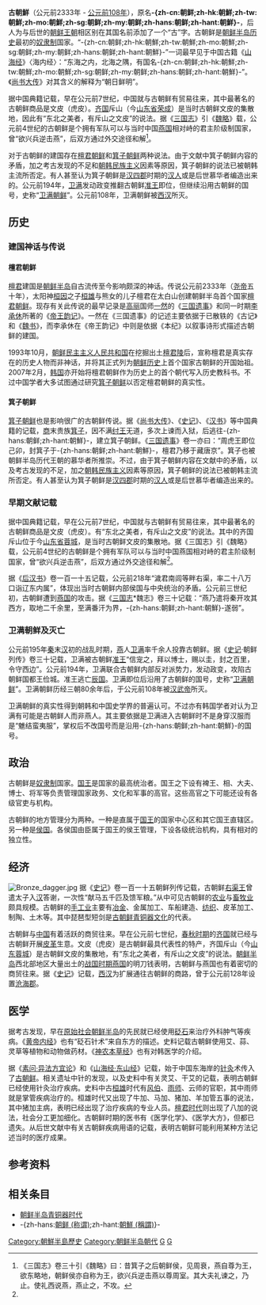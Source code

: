 {{noteTA
|T=zh-hant:古朝鮮;zh-hans:古朝鲜;
|G1=Country
|G2=Korea
|1=zh-hant:扶餘;zh-hans:扶余;
|2=zh-hant:朝鮮列傳;zh-hans:朝鲜列传;
|3=zh-hant:朝鮮侯;zh-hans:朝鲜侯;
}}
{{Infobox Former Country
|native_name = 고조선
|conventional_long_name = 古朝鮮
|common_name = 古朝鮮
|
|region = 东亚
|era = 古代、传说时代
|status = 
|status_text = 
|empire = 
|government_type = 君主制
|
|year_start = 前2333年
|year_end = 前108年
|
|
|event_start = 檀君开国
|date_start =
|event_end = [[王险城|王险城]]沦陷
|date_end = 
|
|event1 = [[汉灭朝鲜之战|西汉侵略古朝鲜]]
|date_event1 = 前109年
|event2 = 
|date_event2 = 
|event3 = 
|date_event3 = 
|event4 = 
|date_event4 = 
|
|event_post = 
|date_post = 
|
|p1 = 
|s1 = 扶餘國
|s2 = 三韩
|s3 = 汉四郡
|flag_s2 = 
|
|image_flag = 
|flag = 
|flag_type = 
|
|image_coat = 
|symbol = 
|symbol_type = 
|
|
|image_map = File:Korea-108 BC.jpg
|image_map_caption = 前108年时期的古朝鲜
|
|capital = [[王险城|王险城]]
|
|common_languages = [[古朝鲜语|古朝鲜语]]
|religion = [[朝鲜巫教|朝鲜巫教]]
|currency = 
|
|
|leader1 = [[檀君|檀君]]
|leader2 = [[箕子|箕子]]
|leader3 = [[準王|準王]]
|leader4 = [[卫满|卫满]]
|leader5 = [[卫右渠|卫右渠]]
|year_leader1 = 前2333年? - ?
|year_leader2 = ? - ? 
|year_leader3 = ? - 前194年
|year_leader4 = 前194年 - ?
|year_leader5 = ? - 前108年
|title_leader = [[朝鲜半岛君主列表|王]]
|stat_year1 = 
|stat_area1 = 
|today = {{flag|North Korea}}<br/>{{flag|South Korea}}<br/>{{flag|China}}
|footnotes = 
}}
'''古朝鮮'''（公元前2333年 - [[公元|公元]][[前108年|前108年]]），原名'''-{zh-cn:朝鲜;zh-hk:朝鮮;zh-tw:朝鮮;zh-mo:朝鮮;zh-sg:朝鲜;zh-my:朝鲜;zh-hans:朝鲜;zh-hant:朝鮮}-'''，后人为与后世的[[朝鲜王朝|朝鲜王朝]]相区别在其国名前添加了一个“古”字。古朝鲜是[[朝鲜半岛历史|朝鲜半岛历史]]最初的[[奴隶制|奴隶制]]国家{{r|简史|page=25}}。“-{zh-cn:朝鲜;zh-hk:朝鮮;zh-tw:朝鮮;zh-mo:朝鮮;zh-sg:朝鲜;zh-my:朝鲜;zh-hans:朝鲜;zh-hant:朝鮮}-”一词最早见于中国古籍《[[山海经|山海经]]》〈海内经〉：“东海之内，北海之隅，有国名-{zh-cn:朝鲜;zh-hk:朝鮮;zh-tw:朝鮮;zh-mo:朝鮮;zh-sg:朝鲜;zh-my:朝鲜;zh-hans:朝鲜;zh-hant:朝鮮}-”。《[[尚书大传|尚书大传]]》对其含义的解释为“朝日鲜明”。

据中国典籍记载，早在公元前7世纪，中国就与古朝鲜有贸易往来，其中最著名的古朝鲜商品是文皮（虎皮）。[[齐国|齐国]]斥山（今[[山东省|山东省]][[荣成市|荣成]]）是当时古朝鲜文皮的集散地，因此有“东北之美者，有斥山之文皮”的说法{{r|简史|page=30}}。据《[[三国志|三国志]]》引《[[魏略|魏略]]》载，公元前4世纪的古朝鲜是个拥有军队可以与当时中国[[燕国|燕国]]相对峙的君主阶级制国家，曾“欲兴兵逆击燕”，后双方通过外交途径和解{{r|简史|page=26}}<ref name="#1">《三国志》卷三十引《魏略》曰：昔箕子之后朝鲜侯，见周衰，燕自尊为王，欲东略地，朝鲜侯亦自称为王，欲兴兵逆击燕以尊周室。其大夫礼谏之，乃止。使礼西说燕，燕止之，不攻。</ref>。

对于古朝鲜的建国存在[[檀君朝鲜|檀君朝鲜]]和[[箕子朝鲜|箕子朝鲜]]两种说法。由于文献中箕子朝鲜内容的矛盾，加之考古发现的不足和[[朝鮮民族主義|朝韩民族主义]]因素等原因，箕子朝鲜的说法已被朝韩主流所否定。有人甚至认为箕子朝鲜是[[汉四郡|汉四郡]]时期的[[汉人|汉人]]或是后世慕华者编造出来的{{r|杨雨蕾|简史|page1=17|page2=26-28}}。公元前194年，[[卫满|卫满]]发动政变推翻古朝鲜[[准王|准王]]即位，但继续沿用古朝鲜的国号，史称“[[卫满朝鲜|卫满朝鲜]]”。公元前108年，卫满朝鲜被[[西汉|西汉]]所灭{{r|简史|杨雨蕾|page1=33-35|page2=18}}。

{{朝鲜历史}}

==历史==
===建国神话与传说===
====檀君朝鲜====
{{Main|檀君朝鲜}}
[[檀君|檀君]]建国是[[朝鲜半岛|朝鲜半岛]]自古流传至今影响颇深的神话。传说公元前2333年（[[尧帝|尧帝]]五十年），太阳神[[桓因|桓因]]之子[[桓雄|桓雄]]与熊女的儿子檀君在太白山创建朝鲜半岛首个国家[[檀君朝鲜|檀君朝鲜]]{{r|杨雨蕾|简史|page1=15-16|page2=26-28}}。现存有关此传说的最早记录是[[高丽|高丽]]国师[[一然|一然]]的《[[三国遗事|三国遗事]]》和同一时期[[李承休|李承休]]所著的《[[帝王韵记|帝王韵记]]》。一然在《三国遗事》的记述主要依据于已散轶的《古记》和《[[魏书|魏书]]》，而李承休在《帝王韵记》中则是依据《本纪》以叙事诗形式描述古朝鲜的建国{{r|rd}}。

1993年10月，[[朝鲜民主主义人民共和国|朝鲜民主主义人民共和国]]在挖掘出土[[檀君陵|檀君陵]]后，宣称檀君是真实存在的历史人物而非神话，并将其正式列为[[朝鲜历史|朝鲜历史]]上首个国家古朝鲜的开国始祖{{r|rd}}。2007年2月，[[韩国|韩国]]亦开始将檀君朝鲜作为历史上的首个朝代写入历史教科书{{r|hz}}。不过中国学者大多试图通过研究[[箕子朝鲜|箕子朝鲜]]以否定檀君朝鲜的真实性{{r|rd}}。

====箕子朝鲜====
{{Main|箕子朝鲜}}
[[箕子朝鲜|箕子朝鲜]]也是影响很广的古朝鲜传说。据《[[尚书大传|尚书大传]]》、《[[史记|史记]]》、《[[汉书|汉书]]》等中国典籍的记载，[[商朝|商]]末贵族[[箕子|箕子]]，因不满[[纣王|纣王]]无道，多次上谏而入狱，后逃往-{zh-hans:朝鲜;zh-hant:朝鮮}-，建立箕子朝鲜。《[[三国遗事|三国遗事]]》卷一亦曰：“周虎王即位己卯，封箕子于-{zh-hans:朝鲜;zh-hant:朝鮮}-，檀君乃移于藏唐京”。箕子也被朝鲜半岛历代王朝的慕华者所推崇。不过，由于箕子朝鲜内容在文献中的矛盾，以及考古发现的不足，加之[[朝鮮民族主義|朝韩民族主义]]因素等原因，箕子朝鲜的说法已被朝韩主流所否定。有人甚至认为箕子朝鲜是[[汉四郡|汉四郡]]时期的[[汉人|汉人]]或是后世慕华者编造出来的。{{r|杨雨蕾|简史|page1=17|page2=26-28}}

===早期文献记载===
据中国典籍记载，早在公元前7世纪，中国就与古朝鲜有贸易往来，其中最著名的古朝鲜商品是文皮（虎皮）。有“东北之美者，有斥山之文皮”的说法。其中的齐国斥山位于今[[山东省|山东省]][[荣成市|蓉城]]，是当时古朝鲜文皮的集散地{{r|简史|page=30}}。据《三国志》引《魏略》载，公元前4世纪的古朝鲜是个拥有军队可以与当时中国燕国相对峙的君主阶级制国家，曾“欲兴兵逆击燕”，后双方通过外交途径和解{{r|简史|page=26}}<ref name="#1"/>。

据《[[后汉书|后汉书]]》卷一百一十五记载，公元前218年“濊君南闾等畔右渠，率二十八万口诣辽东内属”，体现出当时古朝鲜内部侯国与中央统治的矛盾。公元前三世纪初，古朝鲜遭到[[燕国|燕国]]的攻击。据《[[三国志|三国志]]*魏志》卷三十记载：“燕乃遣将秦开攻其西方，取地二千余里，至满番汗为界，-{zh-hans:朝鲜;zh-hant:朝鮮}-遂弱”。{{r|简史|page=33}}

===卫满朝鲜及灭亡===
{{Main|卫满朝鲜}}
公元前195年[[秦朝|秦]]末[[西汉|汉]]初的战乱时期，[[燕国|燕]]人[[卫满|卫满]]率千余人投靠古朝鲜。据《[[史记|史记]]‧朝鲜列传》卷三十记载，卫满被古朝鲜[[准王|准王]]“信宠之，拜以博士，赐以圭，封之百里，令守西边”。公元前194年，卫满联合古朝鲜内部反对派势力，发动政变，攻陷古朝鲜国都王俭城。准王逃亡[[辰国|辰国]]。卫满即位后沿用了古朝鲜的国号，史称“[[卫满朝鲜|卫满朝鲜]]”。卫满朝鲜历经三朝80余年后，于公元前108年被[[汉武帝|汉武帝]]所灭。{{r|杨雨蕾|简史|page1=18|page2=33-35}}

卫满朝鲜的真实性得到朝韩和中国史学界的普遍认可。不过亦有韩国学者对认为卫满有可能是古朝鲜人而非燕人。其主要依据是卫满进入古朝鲜时不是身穿汉服而是“魋结蛮夷服”，掌权后不改国号而是沿用-{zh-hans:朝鲜;zh-hant:朝鮮}-的国号。{{r|杨雨蕾|page=18}}

==政治==
古朝鲜是[[奴隶制|奴隶制]]国家。[[国王|国王]]是国家的最高统治者。国王之下设有裨王、相、大夫、博士、将军等负责管理国家政务、文化和军事的高官。这些高官之下可能还设有各级官吏与机构。{{r|简史|page=32}}

古朝鲜的地方管理分为两种。一种是直属于[[国王|国王]]的国家中心区和其它国王直辖区。另一种是[[侯国|侯国]]。各侯国由臣属于国王的侯王管理，下设各级统治机构，具有相对的独立性。{{r|简史|page=32}}

==经济==
[[File:Bronze_dagger.jpg|thumb]]
据《[[史记|史记]]》卷一百一十五朝鲜列传记载，古朝鲜[[右渠王|右渠王]]曾遣太子入[[西汉|汉]]答谢，一次性“献马五千匹及馈军粮。”从中可见古朝鲜的[[农业|农业]]与[[畜牧业|畜牧业]]颇具规模。古朝鲜的[[手工业|手工业]]主要有[[冶金|冶金]]、金属加工、车船建造、[[纺织|纺织]]、皮革加工、制陶、土木等。其中琵琶型短剑是[[朝鲜半岛青铜器时代|古朝鲜青铜器文化]]的代表。{{r|简史|page=29-30}}

古朝鲜与[[中国|中国]]有着活跃的商贸往来。早在公元前七世纪，[[春秋时期|春秋时期]]的[[齐国|齐国]]就已经与古朝鲜开展[[皮革|皮革]]生意。文皮（虎皮）是古朝鲜最具代表性的特产，齐国斥山（今[[山东|山东]][[荣成市|蓉城]]）是古朝鲜文皮的集散地，有“东北之美者，有斥山之文皮”的说法。[[朝鲜半岛|朝鲜半岛]]西北部地区大量出土的[[战国时期|战国时期]][[燕国|燕国]]的明刀钱表明，古朝鲜与燕国也有着密切的商贸往来。据《[[史记|史记]]》记载，[[西汉|西汉]]为扩展通往古朝鲜的商路，曾于公元前128年设置[[沧海郡|沧海郡]]。{{r|简史|page=30}}

==医学==
据考古发现，早在[[原始社会|原始社会]][[朝鲜半岛|朝鲜半岛]]的先民就已经使用[[砭石|砭石]]来治疗外科肿气等疾病{{r|车武|page=3}}。《[[黄帝内经|黄帝内经]]》也有“砭石针术”来自东方的描述{{r|董向荣|page=242}}。史料记载古朝鲜使用艾、蒜、灵草等植物和动物做药材{{r|车武|page=3-5}}。《[[神农本草经|神农本草经]]》也有对韩医学的介绍{{r|董向荣|page=242}}。

据《[[素问|素问·异法方宜论]]》和《[[山海经|山海经·东山经]]》记载，始于中国东海岸的[[针灸|针灸]]术传入了[[古朝鲜|古朝鲜]]。相关遗址中针的发现，以及史料中有关灵艾、干艾的记载，表明古朝鲜已经使用针灸治疗疾病。史料中古[[桓雄|桓雄]]时代有[[风伯|风伯]]、[[雨师|雨师]]、云师的官职，其中雨师就是掌管疾病治疗的。桓雄时代又出现了牛加、马加、猪加、羊加管五事的说法，其中猪加主病，表明已经出现了治疗疾病的专业人员。[[檀君朝鮮|檀君时代]]则出现了八加的说法，社会分工更加细化。古朝鲜时期的医书有《医学化学》、《医学大方》，但都已遗失。从后世文献中有关古朝鲜疾病用语的记载，表明古朝鲜可能利用某种方法记述当时的医疗成果。{{r|车武|page=3-5}}

== 参考资料 ==
{{Reflist|2|refs=
<ref name="杨雨蕾">{{cite book |author=杨雨蕾等编著 |coauthors= |title=《韩国的历史与文化》 |year=2011年6月|publisher=中山大学出版社 |location=广州 |isbn=978-7-306-03899-9}}</ref>
<ref name="简史">{{cite book |author=朴真奭 |coauthors=姜孟山 朴文一 金光洙 高敬洙 |title=《朝鲜简史》 |year=1997年 |publisher=延边大学出版社 |location=延吉 |isbn=7-5634-0990-4  }}</ref>
<ref name="车武">{{cite book |author=车武|coauthors= |title=《许浚与《东医宝鉴》》 |year=2012年1月 |publisher=中央民族大学出版社 |location=北京 |isbn=978-7-5660-0134-4 }}</ref>
<ref name="董向荣">{{cite book | language = | author =董向荣 | coauthors =  | title =《韩国》 | url = | date =2009年5月 | location =北京 | publisher =社会科学文献出版社 | id = | isbn =9787509707326 | ref =}}</ref>
<ref name=rd>{{cite web |url=http://www.cssn.cn/zx/201612/t20161224_3356573.shtml   |title=近二十年来中外学界对古朝鲜的研究与课题 |publisher=中国社会科学网 |date=2016-12-24 |deadurl=no |archiveurl=https://web.archive.org/web/20190901083104/http://www.cssn.cn/zx/201612/t20161224_3356573.shtml |archivedate=2019-09-01 |accessdate=2020-12-31 }}</ref>
<ref name=hz>{{cite web |url=https://news.sina.com.cn/w/2007-05-23/141313057591.shtml |title=韩国修改历史教科书：神话变正史 |publisher=新浪网 |date=2007-05-23 |deadurl=no |archiveurl=https://web.archive.org/web/20190901083222/https://news.sina.com.cn/w/2007-05-23/141313057591.shtml |archivedate=2019-09-01 |accessdate=2019-09-01 }}</ref>
}}

== 相关条目 ==
* [[朝鲜半岛青铜器时代|朝鲜半岛青铜器时代]]
* -{zh-hans:[[朝鲜_(称谓)|朝鲜 (称谓)]];zh-hant:[[朝鮮_(稱謂)|朝鮮 (稱謂)]]}-



{{古朝鮮}}
[[Category:朝鮮半島歷史|Category:朝鮮半島歷史]]
[[Category:朝鲜半岛朝代|Category:朝鲜半岛朝代]]
[[Category:古朝鮮|G]]
[[Category:古文明傳說|G]]